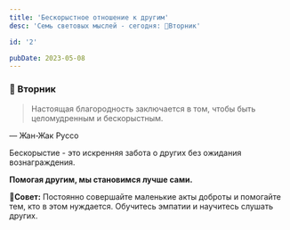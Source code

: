 ```yaml
---
title: 'Бескорыстное отношение к другим'
desc: 'Семь световых мыслей - сегодня: 🎉Вторник'

id: '2'

pubDate: 2023-05-08
---
```


### 📝 Вторник

> Настоящая благородность заключается в том, чтобы быть целомудренным и бескорыстным.

<figcaption>&mdash; Жан-Жак Руссо</figcaption>

Бескорыстие - это искренняя забота о других без ожидания вознаграждения.

**Помогая другим, мы становимся лучше сами.**

📍**Совет:** Постоянно совершайте маленькие акты доброты и помогайте тем, кто в этом нуждается. Обучитесь эмпатии и научитесь слушать других.
